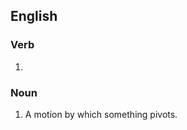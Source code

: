 ==English==

===Verb===
{{head|en|present participle}}

# {{present participle of|pivot|lang=en|nocat=1}}

===Noun===
{{en-noun}}

# A motion by which something pivots.